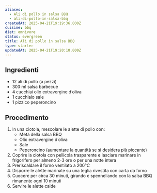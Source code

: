 ```yaml
---
aliases:
  - Ali di pollo in salsa BBQ
  - ali-di-pollo-in-salsa-bbq
createdAt: 2025-04-21T19:19:36.000Z
cuisine: bbq
diet: omnivore
status: evergreen
title: Ali di pollo in salsa BBQ
type: starter
updatedAt: 2025-04-21T19:20:10.000Z
---
```

## Ingredienti

- 12 ali di pollo (a pezzi)
- 300 ml salsa barbecue
- 4 cucchiai olio extravergine d’oliva
- 1 cucchiaio sale
- 1 pizzico peperoncino

## Procedimento

1. In una ciotola, mescolare le alette di pollo con:
    - Metà della salsa BBQ
    - Olio extravergine d’oliva
    - Sale
    - Peperoncino (aumentare la quantità se si desidera più piccante)
2. Coprire la ciotola con pellicola trasparente e lasciare marinare in frigorifero per almeno 2-3 ore o per una notte intera
3. Preriscaldare il forno ventilato a 200°C
4. Disporre le alette marinate su una teglia rivestita con carta da forno
5. Cuocere per circa 30 minuti, girando e spennellando con la salsa BBQ rimanente ogni 10 minuti
6. Servire le alette calde
